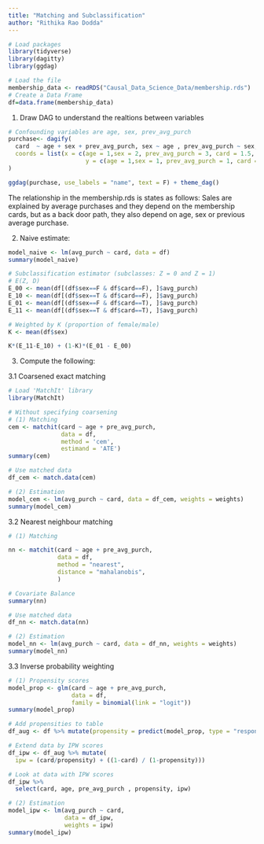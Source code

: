 ```yaml
---
title: "Matching and Subclassification"
author: "Rithika Rao Dodda"
---
```


```r
# Load packages
library(tidyverse)
library(dagitty)
library(ggdag)
```

```r
# Load the file
membership_data <- readRDS("Causal_Data_Science_Data/membership.rds")
# Create a Data Frame
df=data.frame(membership_data)
```

1. Draw DAG to understand the realtions between variables
```r
# Confounding variables are age, sex, prev_avg_purch
purchase<- dagify(
  card  ~ age + sex + prev_avg_purch, sex ~ age , prev_avg_purch ~ sex, avg_purch ~ card ,
  coords = list(x = c(age = 1,sex = 2, prev_avg_purch = 3, card = 1.5, avg_purch = 2.5),
                      y = c(age = 1,sex = 1, prev_avg_purch = 1, card = 2, avg_purch = 2)  )
)

ggdag(purchase, use_labels = "name", text = F) + theme_dag()
```
The relationship in the membership.rds is states as follows: Sales are explained by average purchases and they depend on the membership cards, but as a back door path, they also depend on age, sex or previous average purchase.

2. Naive estimate:
```r
model_naive <- lm(avg_purch ~ card, data = df)
summary(model_naive)
```

```r
# Subclassification estimator (subclasses: Z = 0 and Z = 1)
# E(Z, D)
E_00 <- mean(df[(df$sex==F & df$card==F), ]$avg_purch) 
E_10 <- mean(df[(df$sex==T & df$card==F), ]$avg_purch) 
E_01 <- mean(df[(df$sex==F & df$card==T), ]$avg_purch) 
E_11 <- mean(df[(df$sex==T & df$card==T), ]$avg_purch) 

# Weighted by K (proportion of female/male)
K <- mean(df$sex)

K*(E_11-E_10) + (1-K)*(E_01 - E_00)
```

3. Compute the following:

3.1 Coarsened exact matching
```r
# Load 'MatchIt' library
library(MatchIt)

# Without specifying coarsening
# (1) Matching
cem <- matchit(card ~ age + pre_avg_purch,
               data = df, 
               method = 'cem', 
               estimand = 'ATE')
summary(cem)

# Use matched data
df_cem <- match.data(cem)

# (2) Estimation
model_cem <- lm(avg_purch ~ card, data = df_cem, weights = weights)
summary(model_cem)
```

3.2 Nearest neighbour matching
```r
# (1) Matching

nn <- matchit(card ~ age + pre_avg_purch,
              data = df,
              method = "nearest",
              distance = "mahalanobis",
              )

# Covariate Balance
summary(nn)

# Use matched data
df_nn <- match.data(nn)

# (2) Estimation
model_nn <- lm(avg_purch ~ card, data = df_nn, weights = weights)
summary(model_nn)
```

3.3 Inverse probability weighting
```r
# (1) Propensity scores
model_prop <- glm(card ~ age + pre_avg_purch,
                  data = df,
                  family = binomial(link = "logit"))
summary(model_prop)
```

```r
# Add propensities to table
df_aug <- df %>% mutate(propensity = predict(model_prop, type = "response"))
```

```r
# Extend data by IPW scores
df_ipw <- df_aug %>% mutate(
  ipw = (card/propensity) + ((1-card) / (1-propensity)))

# Look at data with IPW scores
df_ipw %>% 
  select(card, age, pre_avg_purch , propensity, ipw)
```

```r
# (2) Estimation
model_ipw <- lm(avg_purch ~ card,
                data = df_ipw, 
                weights = ipw)
summary(model_ipw)
```
